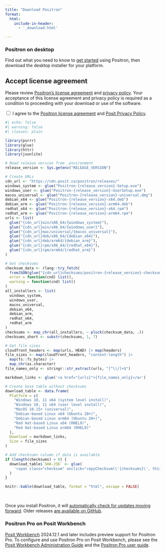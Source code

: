 ```yaml
---
title: "Download Positron"
format:
  html:
    include-in-header:
      - '_download.html'

---
```


### Positron on desktop

Find out what you need to know to [get started](start.qmd) using Positron, then download the desktop installer for your platform.

::: callout-important
## Accept license agreement

Please review [Positron's license agreement](licensing.qmd) and [privacy policy](https://posit.co/about/privacy-policy/). Your acceptance of this license agreement and privacy policy is required as a condition to proceeding with your download or use of the software.

<div id="privacy-policy-agreement">
  <input type="checkbox" id="privacy-checkbox" onclick="updatePrivacy(this)">
  <label>I agree to the [Positron license agreement](licensing.qmd) and [Posit Privacy Policy](https://posit.co/about/privacy-policy/).</label>
</div>
:::


```r
#| echo: false
#| warning: false
#| classes: plain

library(purrr)
library(glue)
library(httr)
library(jsonlite)

# Read release version from _environment
release_version <- Sys.getenv("RELEASE_VERSION")

# Create URLs
cdn_url <- "https://cdn.posit.co/positron/releases/"
windows_system <- glue("Positron-{release_version}-Setup.exe")
windows_user <- glue("Positron-{release_version}-UserSetup.exe")
macos_universal <- glue("Positron-{release_version}-universal.dmg")
debian_x64 <- glue("Positron-{release_version}-x64.deb")
debian_arm <- glue("Positron-{release_version}-arm64.deb")
redhat_x64 <- glue("Positron-{release_version}-x64.rpm")
redhat_arm <- glue("Positron-{release_version}-arm64.rpm")
urls <- list(
  glue("{cdn_url}win/x86_64/{windows_system}"),
  glue("{cdn_url}win/x86_64/{windows_user}"),
  glue("{cdn_url}mac/universal/{macos_universal}"),
  glue("{cdn_url}deb/x86_64/{debian_x64}"),
  glue("{cdn_url}deb/arm64/{debian_arm}"),
  glue("{cdn_url}rpm/x86_64/{redhat_x64}"),
  glue("{cdn_url}rpm/arm64/{redhat_arm}")
)

# Get checksums
checksum_data <- rlang::try_fetch(
  fromJSON(glue("{cdn_url}checksums/positron-{release_version}-checksums.json")), 
  error = function(cnd) list(),
  warning = function(cnd) list()
)
all_installers <- list(
  windows_system,
  windows_user,
  macos_universal,
  debian_x64,
  debian_arm,
  redhat_x64,
  redhat_arm
)
checksums <- map_chr(all_installers, ~ pluck(checksum_data, .))
checksums_short <- substr(checksums, 1, 7)

# Get file sizes
cloudfront_headers <- map(urls, HEAD) |> map(headers)
file_sizes <- map(cloudfront_headers, "content-length") |>
  map(fs::fs_bytes) |>
  map_chr(as.character)
file_names_only <- stringr::str_extract(urls, "[^\\/]+$")

markdown_links <- glue('<a href="{urls}">{file_names_only}</a>')

# Create base table without checksums
download_table <- data.frame(
  Platform = c(
    "Windows 10, 11 x64 (system level install)",
    "Windows 10, 11 x64 (user level install)",
    "MacOS 10.15+ (universal)",
    "Debian-based Linux x64 (Ubuntu 20+)",
    "Debian-based Linux arm64 (Ubuntu 20+)",
    "Red Hat-based Linux x64 (RHEL9)",
    "Red Hat-based Linux arm64 (RHEL9)"
  ),
  Download = markdown_links,
  Size = file_sizes
)

# Add checksums column if data is available
if (length(checksums) > 0) {
  download_table$`SHA-256` <- glue(
    '<span class="checksum" onclick="copyChecksum(\'{checksums}\', this)" title="Click to copy full checksum">{checksums_short}</span>'
  )
}

knitr::kable(download_table, format = "html", escape = FALSE)
```
<br>

Once you install Positron, it will [automatically check for updates moving forward](updating.qmd). Older releases [are available on GitHub](https://github.com/posit-dev/positron/releases).

### Positron Pro on Posit Workbench

[Posit Workbench](https://posit.co/products/enterprise/workbench/) 2024.12.1 and later includes preview support for Positron Pro. To configure and use Positron Pro on Posit Workbench, please see the [Posit Workbench Administration Guide](https://docs.posit.co/ide/server-pro/positron_sessions/) and the [Positron Pro user guide](https://docs.posit.co/ide/server-pro/user/positron/getting-started/).
